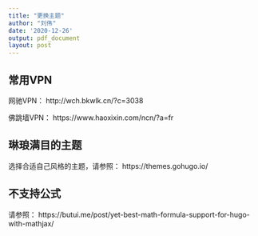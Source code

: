 ```yaml
---
title: "更换主题"
author: "刘伟"
date: '2020-12-26'
output: pdf_document
layout: post
---
```


## 常用VPN
网驰VPN： http://wch.bkwlk.cn/?c=3038

佛跳墙VPN： https://www.haoxixin.com/ncn/?a=fr

## 琳琅满目的主题 

选择合适自己风格的主题，请参照：
https://themes.gohugo.io/

## 不支持公式

请参照：
https://butui.me/post/yet-best-math-formula-support-for-hugo-with-mathjax/

